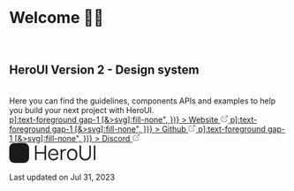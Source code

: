 
<Meta title="Welcome" />

<br />

# Welcome 👋🏼

<br />

## HeroUI Version 2 - Design system

<br />

<div className="!text-base !text-foreground max-w-xl [&>p]:text-foreground [&>p]:text-base">
  Here you can find the guidelines, components APIs and examples to help you build your next project with HeroUI.
</div>

<div className="flex flex-col gap-8">
  <div className="flex flex-row justify-start items-center mt-8 gap-4">
    <a
      href="https://heroui.com"
      target="_blank"
      className={button({
        color: "primary",
        variant: "flat",
        className: "bg-foreground/10 text-foreground [&>p]:text-foreground gap-1 [&>svg]:fill-none",
      })}
    >
      Website
      <svg
        aria-hidden="true"
        className="flex stroke-current text-foreground self-center"
        fill="none"
        height="1em"
        shapeRendering="geometricPrecision"
        stroke="currentColor"
        strokeLinecap="round"
        strokeLinejoin="round"
        strokeWidth="1.5"
        viewBox="0 0 24 24"
        width="1em"
      >
        <path d="M18 13v6a2 2 0 01-2 2H5a2 2 0 01-2-2V8a2 2 0 012-2h6" />
        <path d="M15 3h6v6" />
        <path d="M10 14L21 3" />
      </svg>
    </a>
    <a
      href="https://github.com/heroui-inc/heroui"
      target="_blank"
      className={button({
        color: "default",
        variant: "bordered",
        className: "[&>p]:text-foreground gap-1 [&>svg]:fill-none",
      })}
    >
      Github
      <svg
        aria-hidden="true"
        className="flex stroke-current self-center"
        fill="none"
        height="1em"
        shapeRendering="geometricPrecision"
        stroke="currentColor"
        strokeLinecap="round"
        strokeLinejoin="round"
        strokeWidth="1.5"
        viewBox="0 0 24 24"
        width="1em"
      >
        <path d="M18 13v6a2 2 0 01-2 2H5a2 2 0 01-2-2V8a2 2 0 012-2h6" />
        <path d="M15 3h6v6" />
        <path d="M10 14L21 3" />
      </svg>
    </a>
    <a
      href="https://discord.gg/9b6yyZKmH4"
      target="_blank"
      className={button({
        color: "default",
        variant: "bordered",
        className: "[&>p]:text-foreground gap-1 [&>svg]:fill-none",
      })}
    >
      Discord
      <svg
        aria-hidden="true"
        className="flex stroke-current self-center"
        fill="none"
        height="1em"
        shapeRendering="geometricPrecision"
        stroke="currentColor"
        strokeLinecap="round"
        strokeLinejoin="round"
        strokeWidth="1.5"
        viewBox="0 0 24 24"
        width="1em"
      >
        <path d="M18 13v6a2 2 0 01-2 2H5a2 2 0 01-2-2V8a2 2 0 012-2h6" />
        <path d="M15 3h6v6" />
        <path d="M10 14L21 3" />
      </svg>
    </a>
  </div>

  <div className="flex items-center gap-2">
    <svg height="36" viewBox="0 0 230 53" fill="none" xmlns="http://www.w3.org/2000/svg">
      <path d="M38.8492 0.0825195H13.9857C6.26161 0.0825195 0 6.34413 0 14.0682V38.9317C0 46.6558 6.26161 52.9174 13.9857 52.9174H38.8492C46.5733 52.9174 52.8349 46.6558 52.8349 38.9317V14.0682C52.8349 6.34413 46.5733 0.0825195 38.8492 0.0825195Z" fill="currentColor"/>
      <path d="M36.1953 37.5979V15.1782H38.9666V37.5979H36.1953Z" className="fill-background"/>
      <path d="M22.681 38.065C20.9476 38.065 19.4166 37.7069 18.088 36.9907C16.7595 36.2745 15.7163 35.2729 14.9586 33.9858C14.2113 32.6884 13.8376 31.1678 13.8376 29.424V15.1938L16.6401 15.1782V29.1905C16.6401 30.2492 16.8166 31.173 17.1695 31.9618C17.5327 32.7403 18.0102 33.389 18.6018 33.908C19.1935 34.4269 19.8422 34.8162 20.548 35.0757C21.2642 35.3248 21.9752 35.4493 22.681 35.4493C23.3971 35.4493 24.1133 35.3196 24.8295 35.0601C25.5457 34.8006 26.1944 34.4166 26.7757 33.908C27.3673 33.389 27.8395 32.7351 28.1925 31.9463C28.5454 31.1574 28.7218 30.2388 28.7218 29.1905V15.1782H31.5243V29.424C31.5243 31.1574 31.1454 32.6728 30.3877 33.9703C29.6404 35.2677 28.6024 36.2745 27.2739 36.9907C25.9453 37.7069 24.4143 38.065 22.681 38.065Z" className="fill-background"/>
      <path d="M225.78 45.42V6.77502H229.725V45.42H225.78Z" fill="currentColor"/>
      <path d="M202.638 46.2251C199.686 46.2251 197.074 45.6168 194.802 44.4002C192.548 43.1836 190.777 41.466 189.488 39.2475C188.2 37.029 187.556 34.4348 187.556 31.4649V6.80186L191.528 6.77502V30.955C191.528 32.9588 191.868 34.6942 192.548 36.1613C193.228 37.6105 194.113 38.8092 195.205 39.7574C196.314 40.6878 197.522 41.3766 198.828 41.8238C200.134 42.2711 201.404 42.4948 202.638 42.4948C203.891 42.4948 205.17 42.2711 206.476 41.8238C207.782 41.3766 208.981 40.6878 210.072 39.7574C211.164 38.8092 212.049 37.6105 212.729 36.1613C213.409 34.6942 213.749 32.9588 213.749 30.955V6.77502H217.721V31.4649C217.721 34.4348 217.077 37.029 215.788 39.2475C214.5 41.4481 212.72 43.1657 210.448 44.4002C208.194 45.6168 205.59 46.2251 202.638 46.2251Z" fill="currentColor"/>
      <path d="M167.896 46.2251C165.015 46.2251 162.555 45.5721 160.516 44.2661C158.476 42.96 156.911 41.153 155.819 38.845C154.728 36.5371 154.182 33.8892 154.182 30.9013C154.182 27.8598 154.737 25.1941 155.846 22.904C156.955 20.6139 158.53 18.8337 160.569 17.5635C162.627 16.2753 165.069 15.6312 167.896 15.6312C170.794 15.6312 173.263 16.2843 175.303 17.5903C177.36 18.8785 178.926 20.6765 179.999 22.9845C181.09 25.2746 181.636 27.9135 181.636 30.9013C181.636 33.9428 181.09 36.6176 179.999 38.9255C178.908 41.2156 177.333 43.0047 175.276 44.2929C173.218 45.5811 170.758 46.2251 167.896 46.2251ZM167.896 42.4412C171.116 42.4412 173.514 41.3766 175.088 39.2476C176.662 37.1006 177.45 34.3186 177.45 30.9013C177.45 27.3947 176.653 24.6036 175.061 22.5283C173.487 20.4529 171.098 19.4152 167.896 19.4152C165.731 19.4152 163.942 19.9072 162.528 20.8912C161.133 21.8574 160.086 23.2081 159.388 24.9436C158.709 26.6611 158.369 28.6471 158.369 30.9013C158.369 34.3901 159.174 37.1901 160.784 39.3013C162.394 41.3945 164.765 42.4412 167.896 42.4412Z" fill="currentColor"/>
      <path d="M136.975 45.4199V16.4362H140.518V23.4138L139.82 22.5013C140.142 21.6426 140.562 20.8554 141.081 20.1397C141.6 19.4062 142.164 18.8068 142.772 18.3416C143.523 17.6797 144.4 17.1787 145.402 16.8388C146.404 16.481 147.415 16.2752 148.434 16.2215C149.454 16.15 150.385 16.2215 151.225 16.4362V20.1397C150.17 19.8713 149.016 19.8087 147.763 19.9518C146.511 20.095 145.357 20.5959 144.302 21.4547C143.335 22.2061 142.611 23.1096 142.128 24.1652C141.645 25.2029 141.323 26.3122 141.162 27.493C141.001 28.6559 140.92 29.8099 140.92 30.9549V45.4199H136.975Z" fill="currentColor"/>
      <path d="M117.843 46.2251C115.016 46.2251 112.565 45.5989 110.489 44.3466C108.432 43.0942 106.831 41.3319 105.686 39.0597C104.541 36.7875 103.968 34.1218 103.968 31.0624C103.968 27.8956 104.532 25.1583 105.659 22.8503C106.786 20.5424 108.369 18.7622 110.409 17.5098C112.466 16.2574 114.891 15.6312 117.682 15.6312C120.544 15.6312 122.986 16.2932 125.008 17.6171C127.03 18.9232 128.559 20.8018 129.597 23.2529C130.635 25.704 131.109 28.6292 131.019 32.0285H126.994V30.633C126.922 26.8758 126.108 24.0401 124.552 22.1257C123.013 20.2114 120.759 19.2542 117.789 19.2542C114.676 19.2542 112.287 20.265 110.624 22.2867C108.978 24.3084 108.155 27.1889 108.155 30.9282C108.155 34.578 108.978 37.4137 110.624 39.4354C112.287 41.4392 114.64 42.4412 117.682 42.4412C119.757 42.4412 121.564 41.967 123.103 41.0188C124.659 40.0527 125.885 38.6661 126.779 36.8591L130.456 38.2815C129.311 40.8041 127.62 42.7632 125.384 44.1587C123.165 45.5363 120.652 46.2251 117.843 46.2251ZM110.348 32.0285V28.7276H128.899V32.0285H110.348Z" fill="currentColor"/>
      <path d="M68.835 45.42V6.77502H72.78V24.1921H94.142V6.77502H98.0602V45.42H94.142V27.9761H72.78V45.42H68.835Z" fill="currentColor"/>
    </svg>
  </div>
</div>

<br />


<div className="block text-xs [&>p]:text-default-400">
  Last updated on <time dateTime="2023-03-07">Jul 31, 2023</time>
</div>
